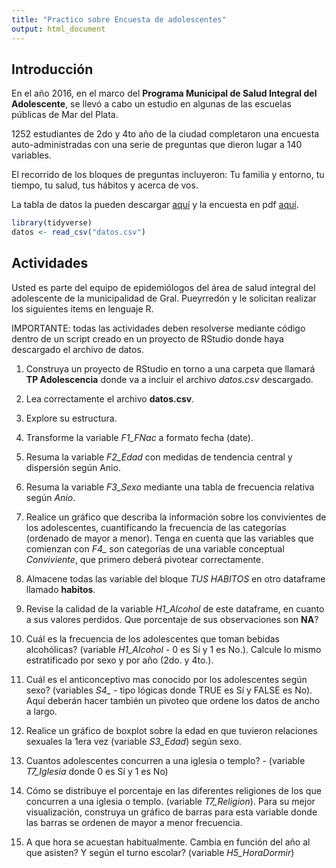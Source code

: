 ```yaml
---
title: "Practico sobre Encuesta de adolescentes"
output: html_document
---
```


## Introducción

En el año 2016, en el marco del **Programa Municipal de Salud Integral del Adolescente**, se llevó a cabo un estudio en algunas de las escuelas públicas de Mar del Plata.

1252 estudiantes de 2do y 4to año de la ciudad completaron una encuesta auto-administradas con una serie de preguntas que dieron lugar a 140 variables.

El recorrido de los bloques de preguntas incluyeron: Tu familia y entorno, tu tiempo, tu salud, tus hábitos y acerca de vos.

La tabla de datos la pueden descargar [aquí](https://drive.google.com/file/d/1qxYdFKR6jktPjjpzZz9_7f7EN8uiW-Sd/view?usp=drive_link) y la encuesta en pdf [aquí](https://drive.google.com/file/d/1t3JmKOZyp1Cpu4BqWCs1EZMIdUIYm1wg/view?usp=drive_link).



```r
library(tidyverse)
datos <- read_csv("datos.csv")
```


## Actividades

Usted es parte del equipo de epidemiólogos del área de salud integral del adolescente de la municipalidad de Gral. Pueyrredón y le solicitan realizar los siguientes items en lenguaje R.

IMPORTANTE: todas las actividades deben resolverse mediante código dentro de un script creado en un proyecto de RStudio donde haya descargado el archivo de datos.

1. Construya un proyecto de RStudio en torno a una carpeta que llamará **TP Adolescencia** donde va a incluir el archivo *datos.csv* descargado.

2. Lea correctamente el archivo **datos.csv**.

3. Explore su estructura.

4. Transforme la variable *F1_FNac* a formato fecha (date).

5. Resuma la variable *F2_Edad* con medidas de tendencia central y dispersión según Anio.

6. Resuma la variable *F3_Sexo* mediante una tabla de frecuencia relativa según *Anio*.

7. Realice un gráfico que describa la información sobre los convivientes de los adolescentes, cuantificando la frecuencia de las categorías (ordenado de mayor a menor). Tenga en cuenta que las variables que comienzan con *F4_* son categorías de una variable conceptual *Conviviente*, que primero deberá pivotear correctamente.  

8. Almacene todas las variable del bloque *TUS HABITOS* en otro dataframe llamado **habitos**.

9. Revise la calidad de la variable *H1_Alcohol* de este dataframe, en cuanto a sus valores perdidos. Que porcentaje de sus observaciones son **NA**?

10. Cuál es la frecuencia de los adolescentes que toman bebidas alcohólicas? (variable *H1_Alcohol* - 0 es Sí y 1 es No.). Calcule lo mismo estratificado por sexo y por año (2do. y 4to.).

11. Cuál es el anticonceptivo mas conocido por los adolescentes según sexo? (variables *S4_* - tipo lógicas donde TRUE es Sí y FALSE es No). Aquí deberán hacer también un pivoteo que ordene los datos de ancho a largo.

12. Realice un gráfico de boxplot sobre la edad en que tuvieron relaciones sexuales la 1era vez (variable *S3_Edad*) según sexo.

13. Cuantos adolescentes concurren a una iglesia o templo? - (variable *T7_Iglesia* donde 0 es Sí y 1 es No)

14. Cómo se distribuye el porcentaje en las diferentes religiones de los que concurren a una iglesia o templo. (variable *T7_Religion*). Para su mejor visualización, construya un gráfico de barras para esta variable donde las barras se ordenen de mayor a menor frecuencia.

15. A que hora se acuestan habitualmente. Cambia en función del año al que asisten? Y según el turno escolar? (variable *H5_HoraDormir*)


